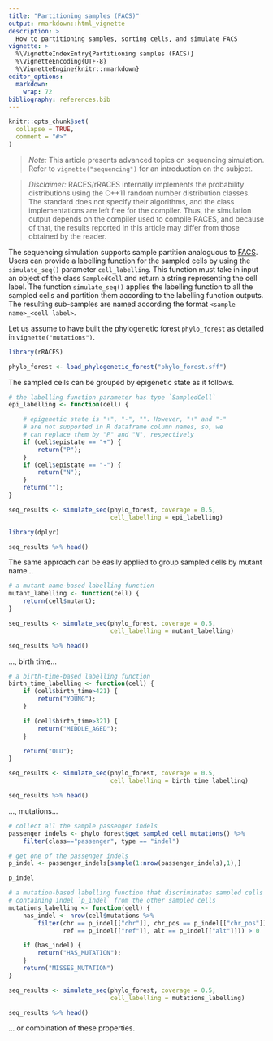 ```yaml
---
title: "Partitioning samples (FACS)"
output: rmarkdown::html_vignette
description: >
  How to partitioning samples, sorting cells, and simulate FACS
vignette: >
  %\VignetteIndexEntry{Partitioning samples (FACS)}
  %\VignetteEncoding{UTF-8}
  %\VignetteEngine{knitr::rmarkdown}
editor_options:
  markdown:
    wrap: 72
bibliography: references.bib
---
```


```r
knitr::opts_chunk$set(
  collapse = TRUE,
  comment = "#>"
)
```

> *Note:* This article presents advanced topics on sequencing simulation.
> Refer to `vignette("sequencing")` for an introduction on the subject.

> *Disclaimer:* RACES/rRACES internally implements the
> probability distributions using the C++11 random number
> distribution classes. The standard does not specify their
> algorithms, and the class implementations are left free
> for the compiler. Thus, the simulation output depends on
> the compiler used to compile RACES, and because of that,
> the results reported in this article may differ from
> those obtained by the reader.


The sequencing simulation supports sample partition
analoguous to [FACS](https://www.sinobiological.com/category/fcm-facs-facs).
Users can provide a labelling function for the sampled cells by
using the `simulate_seq()` parameter `cell_labelling`.
This function must take in input an object of the class `SampledCell` and
return a string representing the cell label. The function `simulate_seq()`
applies the labelling function to all the sampled cells and
partition them according to the labelling function outputs.
The resulting sub-samples are named according the format
`<sample name>_<cell label>`.

Let us assume to have built the phylogenetic forest `phylo_forest`
as detailed in `vignette("mutations")`.

```r
library(rRACES)

phylo_forest <- load_phylogenetic_forest("phylo_forest.sff")
```

The sampled cells can be grouped by epigenetic state as it
follows.

```r
# the labelling function parameter has type `SampledCell`
epi_labelling <- function(cell) {

    # epigenetic state is "+", "-", "". However, "+" and "-"
    # are not supported in R dataframe column names, so, we
    # can replace them by "P" and "N", respectively
    if (cell$epistate == "+") {
        return("P");
    }
    if (cell$epistate == "-") {
        return("N");
    }
    return("");
}

seq_results <- simulate_seq(phylo_forest, coverage = 0.5,
                            cell_labelling = epi_labelling)

library(dplyr)

seq_results %>% head()
```

The same approach can be easily applied to group sampled cells
by mutant name...

```r
# a mutant-name-based labelling function
mutant_labelling <- function(cell) {
    return(cell$mutant);
}

seq_results <- simulate_seq(phylo_forest, coverage = 0.5,
                            cell_labelling = mutant_labelling)

seq_results %>% head()
```

..., birth time...

```r
# a birth-time-based labelling function
birth_time_labelling <- function(cell) {
    if (cell$birth_time>421) {
        return("YOUNG");
    }

    if (cell$birth_time>321) {
        return("MIDDLE_AGED");
    }

    return("OLD");
}

seq_results <- simulate_seq(phylo_forest, coverage = 0.5,
                            cell_labelling = birth_time_labelling)

seq_results %>% head()
```

..., mutations...

```r
# collect all the sample passenger indels
passenger_indels <- phylo_forest$get_sampled_cell_mutations() %>%
    filter(class=="passenger", type == "indel")

# get one of the passenger indels
p_indel <- passenger_indels[sample(1:nrow(passenger_indels),1),]

p_indel

# a mutation-based labelling function that discriminates sampled cells
# containing indel `p_indel` from the other sampled cells
mutations_labelling <- function(cell) {
    has_indel <- nrow(cell$mutations %>%
        filter(chr == p_indel[["chr"]], chr_pos == p_indel[["chr_pos"]],
               ref == p_indel[["ref"]], alt == p_indel[["alt"]])) > 0

    if (has_indel) {
        return("HAS_MUTATION");
    }
    return("MISSES_MUTATION")
}

seq_results <- simulate_seq(phylo_forest, coverage = 0.5,
                            cell_labelling = mutations_labelling)

seq_results %>% head()
```

... or combination of these properties.
